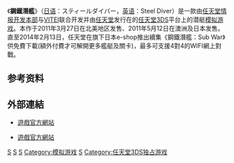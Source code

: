 {{Unreferenced|time=2018-03-31T07:44:04+00:00}}
{{noteTA
|G1=Games
|T=zh-cn:钢铁机师; zh-tw:鋼鐵潛艦;
|1=zh-cn:钢铁机师; zh-tw:鋼鐵潛艦;
|2=zh-cn:潜艇; zh-tw:潛艦;
}}
{{Infobox animanga/Headerofja
|標題= 鋼鐵潛艦
|圖像= Steel Diver cover.jpg
|尺寸= 250px
|說明= 游戏日版封面
|日文名稱= スティールダイバー
|英文名稱= Steel Diver
|假名= 
|羅馬字= 
|類型= 
}}
{{Infobox animanga/Game
|標題= 
|遊戲類型= [[动作游戏|动作游戏]]
|使用平臺= [[任天堂3DS|任天堂3DS]]
|開發團隊= [[任天堂情报开发本部|任天堂情报开发本部第五小组]]<br/>[[VITEI|VITEI]]
|代理商= 任天堂
|製作人= 今村孝矢
|監製= 杉山直
|腳本= 
|人物設定= 
|音樂= 朝日笃子<br>峰岸透
|媒體= 3DS專用卡匣
|遊戲人數= 1—2人
|發售日= {{Flagicon|USA}}2011年3月27日<br />{{Flagicon|EU}}2011年5月6日<br />{{Flagicon|JPN}}2011年5月12日
|啟用時期= 
|售價= 4800日元（含税）
|銷售數量= 25,000（日本）
|對象年齡= [[CERO|CERO]]：A（全年龄）<br>[[ESRB|ESRB]]：E（10+）<br>PEGI：7
|周邊界面= 
}}
{{Infobox animanga/Footerofja}}

《'''鋼鐵潛艦'''》（[[日语|日语]]：スティールダイバー，[[英语|英语]]：Steel Diver）是一款由[[任天堂情报开发本部|任天堂情报开发本部]]与[[VITEI|VITEI]]联合开发并由[[任天堂|任天堂]]发行在的[[任天堂3DS|任天堂3DS]]平台上的潜艇[[模拟游戏|模拟游戏]]。本作于2011年3月27日在北美地区发售、2011年5月12日在澳洲及日本发售。
直至2014年2月13日，任天堂在旗下日本e-shop推出續集《鋼鐵潛艦：Sub War》供免費下載(額外付費才可解開更多艦艇及關卡)，最多可支援4對4的WIFI網上對戰。

== 参考资料 ==
{{reflist}}

== 外部連結 ==
* {{Ja}}[http://www.nintendo.co.jp/3ds/asdj/index.html 遊戲官方網站] {{Wayback|url=http://www.nintendo.co.jp/3ds/asdj/index.html |date=20210111032609 }}
* {{en}}[http://steeldiver.nintendo.com/ 遊戲官方網站] {{Wayback|url=http://steeldiver.nintendo.com/ |date=20190804132516 }}

{{DEFAULTSORT:Steel Diver}}

[[Category:2011年电子游戏|S]]
[[Category:2014年电子游戏|S]]
[[Category:動作遊戲|S]]
[[Category:模拟游戏|Category:模拟游戏]]
[[Category:任天堂3DS游戏|S]]
[[Category:任天堂3DS独占游戏|Category:任天堂3DS独占游戏]]